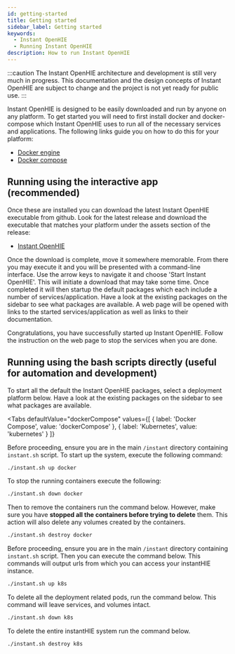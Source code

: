 ```yaml
---
id: getting-started
title: Getting started
sidebar_label: Getting started
keywords:
  - Instant OpenHIE
  - Running Instant OpenHIE
description: How to run Instant OpenHIE
---
```



:::caution
The Instant OpenHIE architecture and development is still very much in progress. This documentation and the design concepts of Instant OpenHIE are subject to change and the project is not yet ready for public use.
:::

Instant OpenHIE is designed to be easily downloaded and run by anyone on any platform. To get started you will need to first install docker and docker-compose which Instant OpenHIE uses to run all of the necessary services and applications. The following links guide you on how to do this for your platform:

- [Docker engine](https://docs.docker.com/install/)
- [Docker compose](https://docs.docker.com/compose/install/)

## Running using the interactive app (recommended)

Once these are installed you can download the latest Instant OpenHIE executable from github. Look for the latest release and download the executable that matches your platform under the assets section of the release:

- [Instant OpenHIE](https://github.com/openhie/instant/releases)

Once the download is complete, move it somewhere memorable. From there you may execute it and you will be presented with a command-line interface. Use the arrow keys to navigate it and choose 'Start Instant OpenHIE'. This will initiate a download that may take some time. Once completed it will then startup the default packages which each include a number of services/application. Have a look at the existing packages on the sidebar to see what packages are available. A web page will be opened with links to the started services/application as well as links to their documentation.

Congratulations, you have successfully started up Instant OpenHIE. Follow the instruction on the web page to stop the services when you are done.

## Running using the bash scripts directly (useful for automation and development)

To start all the default the Instant OpenHIE packages, select a deployment platform below. Have a look at the existing packages on the sidebar to see what packages are available.

<Tabs
  defaultValue="dockerCompose"
  values={[
    { label: 'Docker Compose', value: 'dockerCompose' },
    { label: 'Kubernetes', value: 'kubernetes' }
  ]}
>
<TabItem value="dockerCompose">

Before proceeding, ensure you are in the main `/instant` directory containing `instant.sh` script. To start up the system, execute the following command:

```sh
./instant.sh up docker
```

To stop the running containers execute the following:

```sh
./instant.sh down docker
```

Then to remove the containers run the command below. However, make sure you have **stopped all the containers before trying to delete** them. This action will also delete any volumes created by the containers.

```sh
./instant.sh destroy docker
```

</TabItem>
<TabItem value="kubernetes">

Before proceeding, ensure you are in the main `/instant` directory containing `instant.sh` script. Then you can execute the command below. This commands will output urls from which you can access your instantHIE instance.

```sh
./instant.sh up k8s
```

To delete all the deployment related pods, run the command below. This command will leave services, and volumes intact.

```sh
./instant.sh down k8s
```

To delete the entire instantHIE system run the command below.

```sh
./instant.sh destroy k8s
```

</TabItem>
</Tabs>
